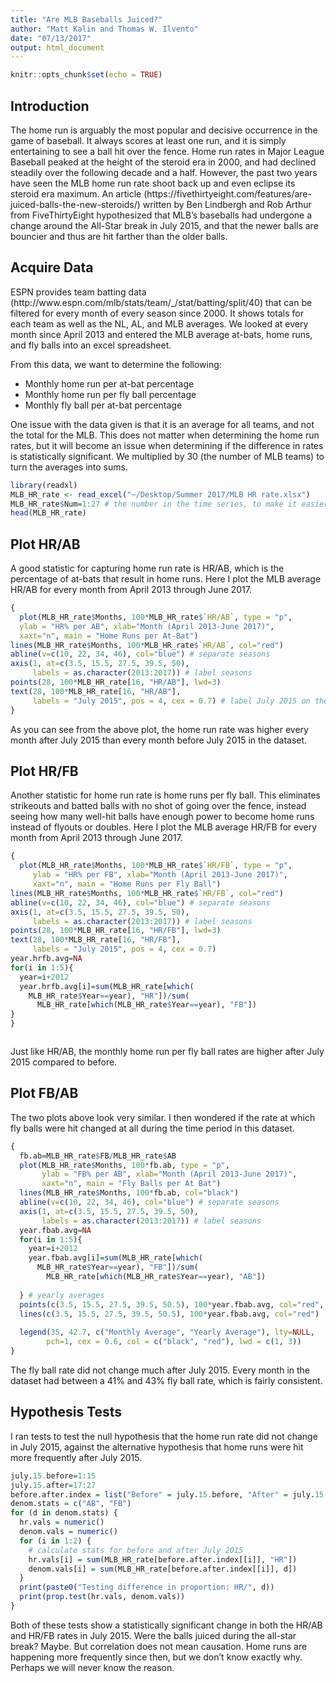 ```yaml
---
title: "Are MLB Baseballs Juiced?"
author: "Matt Kalin and Thomas W. Ilvento"
date: "07/13/2017"
output: html_document
---
```


```r
knitr::opts_chunk$set(echo = TRUE)
```

## Introduction

The home run is arguably the most popular and decisive occurrence in the game of baseball.  It always scores at least one run, and it is simply entertaining to see a ball hit over the fence.  Home run rates in Major League Baseball peaked at the height of the steroid era in 2000, and had declined steadily over the following decade and a half.  However, the past two years have seen the MLB home run rate shoot back up and even eclipse its steroid era maximum.  An article (https://fivethirtyeight.com/features/are-juiced-balls-the-new-steroids/) written by Ben Lindbergh and Rob Arthur from FiveThirtyEight hypothesized that MLB’s baseballs had undergone a change around the All-Star break in July 2015, and that the newer balls are bouncier and thus are hit farther than the older balls.  

## Acquire Data
ESPN provides team batting data (http://www.espn.com/mlb/stats/team/_/stat/batting/split/40) that can be filtered for every month of every season since 2000.  It shows totals for each team as well as the NL, AL, and MLB averages.  We looked at every month since April 2013 and entered the MLB average at-bats, home runs, and fly balls into an excel spreadsheet.  

From this data, we want to determine the following: 

* Monthly home run per at-bat percentage 
* Monthly home run per fly ball percentage  
* Monthly fly ball per at-bat percentage

One issue with the data given is that it is an average for all teams, and not the total for the MLB.  This does not matter when determining the home run rates, but it will become an issue when determining if the difference in rates is statistically significant.  We multiplied by 30 (the number of MLB teams) to turn the averages into sums.  


```r
library(readxl)
MLB_HR_rate <- read_excel("~/Desktop/Summer 2017/MLB HR rate.xlsx")
MLB_HR_rate$Num=1:27 # the number in the time series, to make it easier for plotting
head(MLB_HR_rate)

```

## Plot HR/AB
A good statistic for capturing home run rate is HR/AB, which is the percentage of at-bats that result in home runs. Here I plot the MLB average HR/AB for every month from April 2013 through June 2017. 

```r
{
  plot(MLB_HR_rate$Months, 100*MLB_HR_rate$`HR/AB`, type = "p", 
  ylab = "HR% per AB", xlab="Month (April 2013-June 2017)", 
  xaxt="n", main = "Home Runs per At-Bat")
lines(MLB_HR_rate$Months, 100*MLB_HR_rate$`HR/AB`, col="red")
abline(v=c(10, 22, 34, 46), col="blue") # separate seasons
axis(1, at=c(3.5, 15.5, 27.5, 39.5, 50), 
     labels = as.character(2013:2017)) # label seasons
points(28, 100*MLB_HR_rate[16, "HR/AB"], lwd=3)
text(28, 100*MLB_HR_rate[16, "HR/AB"], 
     labels = "July 2015", pos = 4, cex = 0.7) # label July 2015 on the plot
}


```

As you can see from the above plot, the home run rate was higher every month after July 2015 than every month before July 2015 in the dataset. 

## Plot HR/FB
Another statistic for home run rate is home runs per fly ball.  This eliminates strikeouts and batted balls with no shot of going over the fence, instead seeing how many well-hit balls have enough power to become home runs instead of flyouts or doubles.  Here I plot the MLB average HR/FB for every month from April 2013 through June 2017. 

``` r
{
  plot(MLB_HR_rate$Months, 100*MLB_HR_rate$`HR/FB`, type = "p", 
     ylab = "HR% per FB", xlab="Month (April 2013-June 2017)", 
     xaxt="n", main = "Home Runs per Fly Ball")
lines(MLB_HR_rate$Months, 100*MLB_HR_rate$`HR/FB`, col="red")
abline(v=c(10, 22, 34, 46), col="blue") # separate seasons
axis(1, at=c(3.5, 15.5, 27.5, 39.5, 50), 
     labels = as.character(2013:2017)) # label seasons
points(28, 100*MLB_HR_rate[16, "HR/FB"], lwd=3)
text(28, 100*MLB_HR_rate[16, "HR/FB"], 
     labels = "July 2015", pos = 4, cex = 0.7)
year.hrfb.avg=NA
for(i in 1:5){
  year=i+2012
  year.hrfb.avg[i]=sum(MLB_HR_rate[which(
    MLB_HR_rate$Year==year), "HR"])/sum(
      MLB_HR_rate[which(MLB_HR_rate$Year==year), "FB"])
}
}



```

Just like HR/AB, the monthly home run per fly ball rates are higher after July 2015 compared to before. 

## Plot FB/AB
The two plots above look very similar. I then wondered if the rate at which fly balls were hit changed at all during the time period in this dataset.  
``` r
{
  fb.ab=MLB_HR_rate$FB/MLB_HR_rate$AB
  plot(MLB_HR_rate$Months, 100*fb.ab, type = "p", 
       ylab = "FB% per AB", xlab="Month (April 2013-June 2017)", 
       xaxt="n", main = "Fly Balls per At Bat")
  lines(MLB_HR_rate$Months, 100*fb.ab, col="black")
  abline(v=c(10, 22, 34, 46), col="blue") # separate seasons
  axis(1, at=c(3.5, 15.5, 27.5, 39.5, 50), 
       labels = as.character(2013:2017)) # label seasons
  year.fbab.avg=NA
  for(i in 1:5){
    year=i+2012
    year.fbab.avg[i]=sum(MLB_HR_rate[which(
      MLB_HR_rate$Year==year), "FB"])/sum(
        MLB_HR_rate[which(MLB_HR_rate$Year==year), "AB"])
    
  } # yearly averages
  points(c(3.5, 15.5, 27.5, 39.5, 50.5), 100*year.fbab.avg, col="red", lwd=3)
  lines(c(3.5, 15.5, 27.5, 39.5, 50.5), 100*year.fbab.avg, col="red")
  
  legend(35, 42.7, c("Monthly Average", "Yearly Average"), lty=NULL, 
        pch=1, cex = 0.6, col = c("black", "red"), lwd = c(1, 3))
}

```

The fly ball rate did not change much after July 2015. Every month in the dataset had between a 41% and 43% fly ball rate, which is fairly consistent. 

## Hypothesis Tests
I ran tests to test the null hypothesis that the home run rate did not change in July 2015, against the alternative hypothesis that home runs were hit more frequently after July 2015. 
``` r
july.15.before=1:15
july.15.after=17:27
before.after.index = list("Before" = july.15.before, "After" = july.15.after)
denom.stats = c("AB", "FB")
for (d in denom.stats) {
  hr.vals = numeric()
  denom.vals = numeric()
  for (i in 1:2) {
    # calculate stats for before and after July 2015 
    hr.vals[i] = sum(MLB_HR_rate[before.after.index[[i]], "HR"])
    denom.vals[i] = sum(MLB_HR_rate[before.after.index[[i]], d])
  }
  print(paste0("Testing difference in proportion: HR/", d))
  print(prop.test(hr.vals, denom.vals))
}
```

Both of these tests show a statistically significant change in both the HR/AB and HR/FB rates in July 2015.  Were the balls juiced during the all-star break? Maybe. But correlation does not mean causation. Home runs are happening more frequently since then, but we don't know exactly why.  Perhaps we will never know the reason.  



